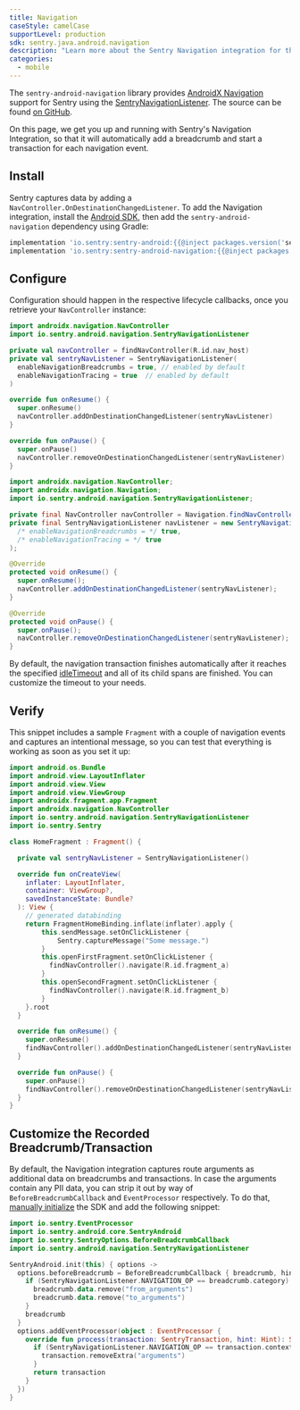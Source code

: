 ```yaml
---
title: Navigation
caseStyle: camelCase
supportLevel: production
sdk: sentry.java.android.navigation
description: "Learn more about the Sentry Navigation integration for the Android SDK."
categories:
  - mobile
---
```


The `sentry-android-navigation` library provides [AndroidX Navigation](https://developer.android.com/jetpack/androidx/releases/navigation) support for Sentry using the [SentryNavigationListener](https://github.com/getsentry/sentry-java/blob/524ee49b212c3f2eead20960c3c6825ccdbf8007/sentry-android-navigation/src/main/java/io/sentry/android/navigation/SentryNavigationListener.kt). The source can be found [on GitHub](https://github.com/getsentry/sentry-java/tree/main/sentry-android-navigation/src/main/java/io/sentry/android/navigation).

On this page, we get you up and running with Sentry's Navigation Integration, so that it will automatically add a breadcrumb and start a transaction for each navigation event.

## Install

Sentry captures data by adding a `NavController.OnDestinationChangedListener`. To add the Navigation integration, install the [Android SDK](/platforms/android/), then add the `sentry-android-navigation` dependency using Gradle:

```groovy
implementation 'io.sentry:sentry-android:{{@inject packages.version('sentry.java.android', '6.2.0') }}'
implementation 'io.sentry:sentry-android-navigation:{{@inject packages.version('sentry.java.android.navigation', '6.2.0') }}'
```

## Configure

Configuration should happen in the respective lifecycle callbacks, once you retrieve your `NavController` instance:

```kotlin
import androidx.navigation.NavController
import io.sentry.android.navigation.SentryNavigationListener

private val navController = findNavController(R.id.nav_host)
private val sentryNavListener = SentryNavigationListener(
  enableNavigationBreadcrumbs = true, // enabled by default
  enableNavigationTracing = true  // enabled by default
)

override fun onResume() {
  super.onResume()
  navController.addOnDestinationChangedListener(sentryNavListener)
}

override fun onPause() {
  super.onPause()
  navController.removeOnDestinationChangedListener(sentryNavListener)
}
```

```java
import androidx.navigation.NavController;
import androidx.navigation.Navigation;
import io.sentry.android.navigation.SentryNavigationListener;

private final NavController navController = Navigation.findNavController(this, R.id.nav_host);
private final SentryNavigationListener navListener = new SentryNavigationListener(
  /* enableNavigationBreadcrumbs = */ true,
  /* enableNavigationTracing = */ true
);

@Override
protected void onResume() {
  super.onResume();
  navController.addOnDestinationChangedListener(sentryNavListener);
}

@Override
protected void onPause() {
  super.onPause();
  navController.removeOnDestinationChangedListener(sentryNavListener);
}
```

By default, the navigation transaction finishes automatically after it reaches the specified [idleTimeout](/platforms/android/configuration/options/#idleTimeout) and all of its child spans are finished. You can customize the timeout to your needs.

## Verify

This snippet includes a sample `Fragment` with a couple of navigation events and captures an intentional message, so you can test that everything is working as soon as you set it up:

```kotlin
import android.os.Bundle
import android.view.LayoutInflater
import android.view.View
import android.view.ViewGroup
import androidx.fragment.app.Fragment
import androidx.navigation.NavController
import io.sentry.android.navigation.SentryNavigationListener
import io.sentry.Sentry

class HomeFragment : Fragment() {

  private val sentryNavListener = SentryNavigationListener()

  override fun onCreateView(
    inflater: LayoutInflater,
    container: ViewGroup?,
    savedInstanceState: Bundle?
  ): View {
    // generated databinding
    return FragmentHomeBinding.inflate(inflater).apply {
        this.sendMessage.setOnClickListener {
            Sentry.captureMessage("Some message.")
        }
        this.openFirstFragment.setOnClickListener {
          findNavController().navigate(R.id.fragment_a)
        }
        this.openSecondFragment.setOnClickListener {
          findNavController().navigate(R.id.fragment_b)
        }
    }.root
  }

  override fun onResume() {
    super.onResume()
    findNavController().addOnDestinationChangedListener(sentryNavListener)
  }

  override fun onPause() {
    super.onPause()
    findNavController().removeOnDestinationChangedListener(sentryNavListener)
  }
}
```

## Customize the Recorded Breadcrumb/Transaction

By default, the Navigation integration captures route arguments as additional data on breadcrumbs and transactions. In case the arguments contain any PII data, you can strip it out by way of `BeforeBreadcrumbCallback` and `EventProcessor` respectively. To do that, [manually initialize](/platforms/android/configuration/manual-init/#manual-initialization) the SDK and add the following snippet:

```kotlin
import io.sentry.EventProcessor
import io.sentry.android.core.SentryAndroid
import io.sentry.SentryOptions.BeforeBreadcrumbCallback
import io.sentry.android.navigation.SentryNavigationListener

SentryAndroid.init(this) { options ->
  options.beforeBreadcrumb = BeforeBreadcrumbCallback { breadcrumb, hint ->
    if (SentryNavigationListener.NAVIGATION_OP == breadcrumb.category) {
      breadcrumb.data.remove("from_arguments")
      breadcrumb.data.remove("to_arguments")
    }
    breadcrumb
  }
  options.addEventProcessor(object : EventProcessor {
    override fun process(transaction: SentryTransaction, hint: Hint): SentryTransaction? {
      if (SentryNavigationListener.NAVIGATION_OP == transaction.contexts.trace.operation) {
        transaction.removeExtra("arguments")
      }
      return transaction
    }
  })
}
```

